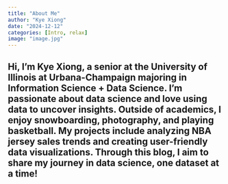 ```yaml
---
title: "About Me"
author: "Kye Xiong"
date: "2024-12-12"
categories: [Intro, relax]
image: "image.jpg"
---
```


## Hi, I’m Kye Xiong, a senior at the University of Illinois at Urbana-Champaign majoring in Information Science + Data Science. I’m passionate about data science and love using data to uncover insights. Outside of academics, I enjoy snowboarding, photography, and playing basketball. My projects include analyzing NBA jersey sales trends and creating user-friendly data visualizations. Through this blog, I aim to share my journey in data science, one dataset at a time!
